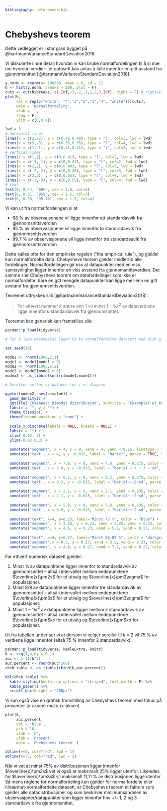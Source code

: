 ```yaml
---
bibliography: referanser.bib 
---
```


# Chebyshevs teorem {.unnumbered}

Dette vedlegget er i stor grad bygget på @hartmannVarianceStandardDeviation2018.

Vi diskuterte i noe detalj hvordan vi kan bruke normalfordelingen til å si noe om hvordan verdier i et datasett kan antas å falle innenfor en gitt avstand fra gjennomsnittet [@hartmannVarianceStandardDeviation2018]:

```r

y.norm <- rnorm(n= 100000, mean = 0, sd = 1)
h <- hist(y.norm, breaks = 100, plot = F)
cuts <- cut(h$breaks, c(-Inf,-3,-2,-1,1,2,3,Inf), right = F) # right=False; sets intervals to be open on the right closed on the left
plot(h, 
     col = rep(c("white", "4","3","2","3","4", "white"))[cuts], 
     main = 'Normalfordeling', 
     xlab = '', 
     freq = F, 
     ylim = c(0,0.6))

lwd = 3
# horzintal lines
lines(x = c(2,-2), y = c(0.48,0.48), type = "l", col=3, lwd = lwd)
lines(x = c(3,-3), y = c(0.55,0.55), type = "l", col=4, lwd = lwd)
lines(x = c(1,-1), y = c(0.41,0.41), type = "l", col=2, lwd = lwd)
# vertical lines
lines(x = c(1,1), y = c(0,0.41), type = "l", col=2, lwd = lwd)
lines(x = c(-1,-1), y = c(0,0.41), type = "l", col=2, lwd = lwd)
lines(x = c(2,2), y = c(0,0.48), type = "l", col=3, lwd = lwd)
lines(x = c(-2,-2), y = c(0,0.48), type = "l", col=3, lwd = lwd)
lines(x = c(3,3), y = c(0,0.55), type = "l", col=4, lwd = lwd)
lines(x = c(-3,-3), y = c(0,0.55), type = "l", col=4, lwd = lwd)
# text
text(0, 0.44, "68%", cex = 1.5, col=2)
text(0, 0.51, "95%", cex = 1.5, col=3)
text(0, 0.58, "99.7%", cex = 1.5, col=4)

```

Vi kan ut fra normalfordeingen si at

* 68 % av observajsonene vil ligge innenfor ett standardavvik fra gjennomsnittsverdien
* 95 % av observasjonene vil ligge innenfor to standradavvik fra gjennomsnittsverdien
* 99.7 % av observasjonene vil ligge innenfor tre standardaavik fra gjennomsnittsverdien

Dette kalles ofte for den empiriske regelen ("the empirical rule"), og gjelder kun normalfordelte data. Chebyshevs teorem gjelder imidlertid alle fordelinger. Normalfordelingen gir oss at datapunkter med en viss sannsynlighet ligger innenfor en viss avstand fra gjennomsnittsverdien. Det samme sier Chebyshevs teorem om datafordelinger som ikke er normalfordelte: bare en gitt mengde datapunkter kan ligge mer enn en gitt avstand fra gjennomsnittsverdien. 

Teoremet uttrykkes slik [@hartmannVarianceStandardDeviation2018]: 

> For ethvert nummer *k* større enn 1 vil minst  $1-1/$*k*$^2$ av dataverdiene ligge innenfor *k* standardavvik fra gjennomsnittet.

Teoremet kan generisk kan framstilles slik:

```r

pacman::p_load(tidyverse)

# For å lage eksempelet lager vi to normalfordelte datasett med ulik gjennomsnitt og standardavvik som vi slår sammen

set.seed(10) 

mode1 <- rnorm(1000,2,1)
mode1 <- mode1[mode1 > 0] 
mode2 <- rnorm(1000,6,2)
mode2 <- mode2[mode2 > 0] 
modex2 <- as_tibble(sort(c(mode1,mode2)))

# Deretter setter vi dataene inn i et diagram

ggplot(modex2, aes(x=value)) + 
  geom_density() +
  ggtitle("Eksempel: Bimodal distribusjon", subtitle = "Eksemplet er kun illustrativt, ikke nøyaktig eller basert på reelle data") +
  labs(x = "", y = "") +
  theme_classic() +
  theme(legend.position = "none") + 
  
  scale_x_discrete(labels = NULL, breaks = NULL) +
  labs(x = "") +
  xlim(-0.02, 8) +
  ylim(-0.02,0.3) +
 
  annotate("segment", x = 4, y = 0, xend = 4, yend = 0.15, linetype = "dashed", color = "red") + 
  annotate('text', x = 4, y = -0.015, label = "bar(x)", parse = TRUE, size = 5) +
  
  annotate("segment", x = 7.8, y = 0, xend = 7.8, yend = 0.275, color = "darkgreen") + 
  annotate('text', x = 7.8, y = -0.015, label = "bar(x) ~ + ~ 3 ~ sd", parse = TRUE, size = 5) +
  
  annotate("segment", x = 0.2, y = 0, xend = 0.2, yend = 0.275, color = "darkgreen") + 
  annotate('text', x = 0.3, y = -0.015, label = "bar(x)~-~3~sd", parse = TRUE, size = 5) +
  
  annotate("segment", x = 2.1, y = 0, xend = 2.1, yend = 0.235, color = "blue") + 
  annotate('text', x = 2.1, y = -0.015, label = "bar(x)~-~2~sd", parse = TRUE, size = 5) +
  
  annotate("segment", x = 5.9, y = 0, xend = 5.9, yend = 0.235, color = "blue") + 
  annotate('text', x = 5.9, y = -0.015, label = "bar(x)~+~2~sd", parse = TRUE, size = 5) +
  
  annotate("text", x=4, y=0.23, label="Minst 75 %", color = "blue") +
  annotate("segment", x = 3.35, y = 0.23, xend = 2.25, yend = 0.23, color = "blue") + 
  annotate("segment", x = 4.6, y = 0.23, xend = 5.8, yend = 0.23, color = "blue") +
  
  annotate("text", x=4, y=0.27, label="Minst 88.89 %", color = "darkgreen") +
  annotate("segment",x = 0.3, y = 0.27, xend = 3.2, yend = 0.27, color = "darkgreen") +
  annotate("segment", x = 4.8, y = 0.27, xend = 7.7, yend = 0.27, color = "darkgreen")
```

For ethvert numerisk datasett gjelder:

1. Minst ¾ av datapunktene ligger innenfor to standardavvik av gjennomsnittet – altså i intervallet mellom endepunktene $\overline{x}\pm2s$ for et utvalg og $\overline{x}\pm2\sigma$ for populasjoner. 
2. Minst 8/9 av datapunktene ligger innenfor tre standardavvik av gjennomsnittet – altså i intervallet mellom endepunktene $\overline{x}\pm3s$ for et utvalg og $\overline{x}\pm3\sigma$ for populasjoner.
3. Minst $1-1/$*k*$^2$ av datapunktene ligger mellom k standardavvik av gjennomsnittet – altså i intervallet mellom endepunktene $\overline{x}\pm$*k*$s$ for et utvalg og $\overline{x}\pm$*k*$\sigma$ for populasjoner.

Ut fra tabellen under ser vi at dersom vi velger scroller til *k* = 2 vil 75 % av verdiene ligge innenfor (altså 75 % innenfor 2 standardavvik). 

```r

pacman::p_load(tidyverse, kableExtra, knitr)
k <- seq(1,4,by = 0.1)
auc <- 1-(1/k^2)
auc.percent <- round(auc*100)
cheb_table <- as_tibble(cbind(k,auc.percent))

kbl(cheb_table) %>%
  kable_styling(bootstrap_options = "striped", full_width = F) %>%
  kable_paper() %>%
  scroll_box(height = "200px")
```

Vi kan også vise en grafisk framstilling av Chebyshevs teorem med fokus på prosenter (y-aksen) mot *k* (x-aksen).

```r


plot(k, 
     auc.percent, 
     col = 'blue', 
     pch = 10, 
     xlab = 'k', 
     ylab = 'Prosent', 
     main = 'Chebyshevs teorem' )

abline(v=2, col="red", lwd = 1)
abline(h=75, col="red", lwd = 1)

```

Når vi vet at minst 75% av distribusjonen ligger innenfor $\overline{x}\pm2s$ vet vi også at maksimalt 25% ligger utenfor. Likeledes for $\overline{x}\pm3s$ vil maksimalt  11,11 % av distribusjonen ligge utenfor. Så mens reglene for normalfordeling kun gjelder for normalfordelte eller tilnærmet-normalfordelte datasett, er Chebyshevs teorem et faktum som gjelder alle datadistribusjoner og som beskriver minimumsandelen av observasjoner/datapunkter som ligger innenfor hhv +/- 1, 2 og 3 standardavvik fra gjennomsnittet.  
